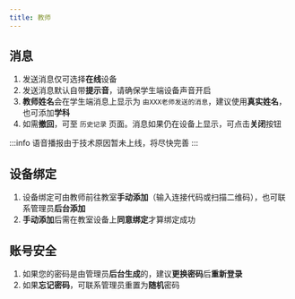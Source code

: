 ```yaml
---
title: 教师
---
```


## 消息

1. 发送消息仅可选择**在线**设备
2. 发送消息默认自带**提示音**，请确保学生端设备声音开启
3. **教师姓名**会在学生端消息上显示为 `由XXX老师发送的消息`，建议使用**真实姓名**，也可添加**学科**
4. 如需**撤回**，可至 `历史记录` 页面。消息如果仍在设备上显示，可点击**关闭**按钮

:::info
语音播报由于技术原因暂未上线，将尽快完善
:::

## 设备绑定

1. 设备绑定可由教师前往教室**手动添加**（输入连接代码或扫描二维码），也可联系管理员**后台添加**
2. **手动添加**后需在教室设备上**同意绑定**才算绑定成功

## 账号安全

1. 如果您的密码是由管理员**后台生成**的，建议**更换密码**后**重新登录**
2. 如果**忘记密码**，可联系管理员重置为**随机**密码
